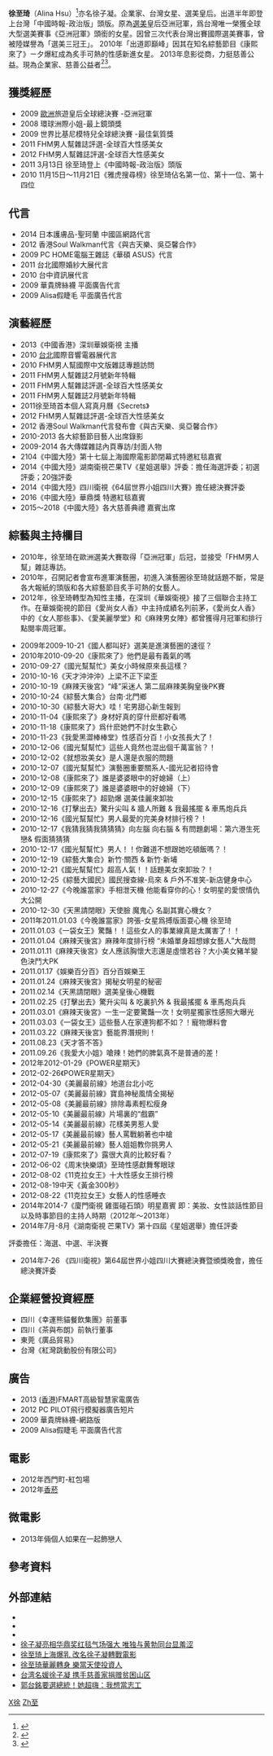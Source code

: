 {{Multiple issues|
{{BLPsources}}
{{Prose|time=2021-07-11T11:36:20+00:00}}
{{fansite|time=2021-07-11T11:36:20+00:00}}
}}
{{藝人
| 姓名 = 徐至琦
| 類型 = 女艺人
| 圖片 = 
| 圖片簡介 = 
| 英文名 = Alina Hsu
| 綽號 = 
| 國籍 = {{ROC}}
| 出生名 = 
| 出生日期 = 1992年8月15日
| 出生地點 = {{TWN}}
| 職業 = 企業家 藝人 慈善公益者
| 語言 = [[國語|國語]]、[[英語|英語]]
| 宗教信仰 = 
| 活躍年代 = 2010年至2013
| 經紀公司 = 
| 網站 = {{sinaweibo|alinahsu|徐至琦}}<br>{{facebook|Alina.fans|粉絲團}}
| imdb = 4943367
}}
'''徐至琦'''（Alina Hsu）<ref>{{cite web|url=https://www.chinatimes.com/realtimenews/20140625004846-260404?chdtv=|title=圖文：徐至琦上海爆乳 改名徐子凝轉戰電影|accessdate=|author=張詠淇|date=2014-06-25|publisher=時報周刊|language=zh-hans|archive-date=2019-08-01|archive-url=https://web.archive.org/web/20190801115118/https://www.chinatimes.com/realtimenews/20140625004846-260404?chdtv=|dead-url=no}}</ref>亦名徐子凝。企業家、台灣女星、選美皇后。出道半年即登上台灣「中國時報-政治版」頭版。原為[[選美活動|選美]]皇后亞洲冠軍，爲台灣唯一榮獲全球大型選美賽事《亞洲冠軍》頭銜的女星。因曾三次代表台灣出賽國際選美賽事，曾被陸媒譽為「選美三冠王」。
2010年「出道即巔峰」因其在知名綜藝節目《康熙來了》ㄧ夕爆紅成為炙手可熱的性感新進女星。
2013年息影從商，力挺慈善公益。現為企業家、慈善公益者<ref>{{cite web|url=http://qd.jiaju.sina.com.cn/news/20150504/6000873412527195717.shtml?from=message&isappinstalled=0|title=圖文：台湾名媛徐子凝 携手慈善家捐赠贫困山区|accessdate=|author=新浪家居|date=2015-05-04|publisher=新浪家居|language=zh-hans|archive-date=2019-08-03|archive-url=https://web.archive.org/web/20190803123604/http://qd.jiaju.sina.com.cn/news/20150504/6000873412527195717.shtml?from=message&isappinstalled=0|dead-url=no}}</ref><ref>{{cite web|url=http://sd.news.163.com/16/0523/14/BNOOEUCJ039318II.html|title=圖文：徐子凝名媛气质内心豪气 支持航天科技太空跳伞|accessdate=|author=网易济南|date=2016-05-23|publisher=网易济南|language=zh-hans|archive-date=2019-08-02|archive-url=https://web.archive.org/web/20190802032923/http://sd.news.163.com/16/0523/14/BNOOEUCJ039318II.html|dead-url=no}}</ref>。

== 獲獎經歷==
*2009 [[欧洲|歐洲]]旅遊皇后全球總決賽 -亞洲冠軍
*2008 環球洲際小姐-最上鏡頭獎
*2009 世界比基尼模特兒全球總決賽 -最佳氣質獎
*2011 FHM男人幫雜誌評選-全球百大性感美女
*2012 FHM男人幫雜誌評選-全球百大性感美女
*2011 3月13日 徐至琦登上《中國時報-政治版》頭版
*2010 11月15日～11月21日《雅虎搜尋榜》徐至琦佔名第一位、第十一位、第十四位

== 代言==
*2014 日本護膚品-聖珂蘭 中國區網路代言
*2012 香港Soul Walkman代言《與古天樂、吳亞馨合作》
*2009 PC HOME電腦王雜誌《華碩 ASUS》代言
*2011 台北國際婚紗大展代言
*2010 台中資訊展代言
*2009 華貴牌絲襪 平面廣告代言
*2009 Alisa假睫毛 平面廣告代言

== 演藝經歷==
*2013《中國香港》深圳華娛衛視 主播
*2010 [[台北|台北]]國際音響電器展代言
*2010 FHM男人幫國際中文版雜誌專題訪問
*2011 FHM男人幫雜誌2月號新年特輯
*2011 FHM男人幫雜誌評選-全球百大性感美女
*2011 FHM男人幫雜誌2月號新年特輯
*2011徐至琦首本個人寫真月曆《Secrets》
*2012 FHM男人幫雜誌評選-全球百大性感美女
*2012 香港Soul Walkman代言發布會《與古天樂、吳亞馨合作》
*2010-2013 各大綜藝節目藝人出席錄影
*2009-2014 各大傳媒雜誌內頁專訪/封面人物
*2104《中國大陸》第十七屆上海國際電影節閉幕式特邀紅毯嘉賓
*2014《中國大陸》湖南衛視芒果TV《星姐選舉》評委：擔任海選評委；初選評委；20強評委
*2014《中國大陸》四川衛視《64屆世界小姐四川大賽》擔任總決賽評委
*2016《中國大陸》華鼎獎 特邀紅毯嘉賓
*2015～2018《中國大陸》各大慈善典禮 嘉賓出席

== 綜藝與主持欄目 ==

*2010年，徐至琦在歐洲選美大賽取得「亞洲冠軍」后冠，並接受「FHM男人幫」雜誌專訪。
*2010年，召開記者會宣布進軍演藝圈，初進入演藝圈徐至琦就話題不斷，常是各大報紙的頭版和各大綜藝節目炙手可熱的女藝人。
* 2012年，徐至琦轉型為知性主播，在深圳《華娛衛視》接了三個聯合主持工作。在華娛衛視的節目《愛尚女人香》中主持成績名列前茅，《愛尚女人香》中的《女人那些事》、《愛美麗學堂》和《麻辣男女陣》都曾獲得月冠軍和排行點閱率周冠軍。 

*2009年2009-10-21《國人都叫好》選美是進演藝圈的速徑？
*2010年2010-09-20《康熙來了》他們是最有義氣的嗎
*2010-09-27《國光幫幫忙》美女小時候原來長這樣？
*2010-10-16《天才沖沖沖》上梁不正下梁歪
*2010-10-19《麻辣天後宮》“峰”采迷人 第二屆麻辣美胸皇後PK賽
*2010-10-24《綜藝大集合》台南·北門鄉
*2010-10-30《綜藝大哥大》哇！宅男甜心新生報到
*2010-11-04《康熙來了》身材好真的穿什麽都好看嗎
*2010-11-18《康熙來了》爲什麽她們不討女生歡心
*2010-11-23《我愛黑澀棒棒堂》性感百分百！小女孩長大了！
*2010-12-06《國光幫幫忙》這些人竟然也混出個千萬富翁？！
*2010-12-02《就想妝美女》是人還是衣服的問題
*2010-12-07《國光幫幫忙》演藝圈重要關系人-國光記者招待會
*2010-12-08《康熙來了》誰是婆婆眼中的好媳婦（上）
*2010-12-09《康熙來了》誰是婆婆眼中的好媳婦（下）
*2010-12-15《康熙來了》超勁爆 選美佳麗來卸妝
*2010-12-16《打擊出去》驚升尖叫 & 牆人所難 & 我最搖擺 & 車馬炮兵兵
*2010-12-16《國光幫幫忙》男人最愛的完美身材排行榜？！
*2010-12-17《我猜我猜我猜猜猜》向左腦 向右腦 & 有問題劇場：第六港生死戀& 假面猜猜猜
*2010-12-17《國光幫幫忙》男人！！你難道不想跟她吃頓飯嗎？！
*2010-12-19《綜藝大集合》新竹·關西 & 新竹·新埔
*2010-12-21《國光幫幫忙》超高人氣！！話題美女來卸妝？！
*2010-12-25《綜藝大國民》國民搜查線-烏來 & 戶外不准笑-新店健身中心
*2010-12-27《今晚誰當家》手相泄天機 他能看穿你的心！女明星的愛恨情仇大公開
*2010-12-30《天黑請閉眼》天使臉 魔鬼心 名副其實心機女？
*2011年2011.01.03《今晚誰當家》誇張-女星爲搏版面耍心機 徐至琦
*2011.01.03《一袋女王》驚豔！！這些女人的事業線真是太厲害了！！
*2011.01.04《麻辣天後宮》麻辣年度排行榜 “未婚單身超想嫁女藝人”大哉問
*2011.01.11《麻辣天後宮》女人應該胸懷大志還是虛懷若谷？大小美女豬羊變色決鬥大PK
*2011.01.17《娛樂百分百》百分百娛樂王
*2011.01.24《麻辣天後宮》揭秘女明星的秘密
*2011.02.14《天黑請閉眼》選美皇後心機戰
*2011.02.25《打擊出去》驚升尖叫 & 吃裏扒外 & 我最搖擺 & 車馬炮兵兵
*2011.03.01《麻辣天後宮》一生一定要驚豔一次！女明星獨家性感照大曝光
*2011.03.03《一袋女王》這些藝人在家連狗都不如？！寵物爆料會
*2011.03.22《麻辣天後宮》藝能界潛規則！
*2011.08.23《天才答不答》
*2011.09.26《我愛大小姐》嗆辣！她們的脾氣真不是普通的差！
*2012年2012-01-29《POWER星期天》
*2012-02-26《POWER星期天》
*2012-04-30《美麗最前線》地道台北小吃
*2012-05-07《美麗最前線》寶島神秘風情全揭秘
*2012-05-08《美麗最前線》排除毒素輕松瘦身
*2012-05-10《美麗最前線》片場裏的“戲霸”
*2012-05-14《美麗最前線》花樣美男惹人愛
*2012-05-17《美麗最前線》藝人罵戰躺著也中槍
*2012-05-21《美麗最前線》藝人姐姐教你挑男人
*2012-07-19《康熙來了》露很大真的比較好看？
*2012-06-02《周末快樂頌》至琦性感獻舞奪眼球
*2012-08-02《11克拉女王》十大性感女王排行榜
*2012-08-19中天《黃金300秒》 　
*2012-08-22《11克拉女王》女藝人的性感睡衣
*2014年2014-7《廈門衛視 雞蛋碰石頭》明星嘉賓 即：美妝、女性談話性節目以及時事節目的主持人時期（2012年～2013年）
*2014年7月-8月《湖南衛視 芒果TV》第十四屆《星姐選舉》擔任評委
評委擔任：海選、中選、半決賽
*2014年7-26 《四川衛視》第64屆世界小姐四川大賽總決賽暨頒獎晚會，擔任總決賽評委

== 企業經營投資經歷 ==

*四川《幸運熊貓餐飲集團》前董事
*四川《茶與布朗》前執行董事
*東莞《廣品貿易》
*台灣《紅灣跳動股份有限公司》

== 廣告 ==
*2013 ([[香港|香港]])FMART高級智慧家電廣告
*2012 PC PILOT飛行模擬器廣告短片
*2009 華貴牌絲襪-網路版
*2009 Alisa假睫毛 平面廣告代言

== 電影 ==
*2012年西門町-紅包場
*2012年[[香菸|香菸]]
== 微電影 ==
*2013年倆個人如果在一起飾戀人

== 參考資料 ==
<references /> 

== 外部連結 ==

*{{Sinaweibo|alinahsu|徐子凝}}
*{{facebook|Alina.fans|選美皇后-徐至琦官方粉絲團}}
*{{facebook|people/徐至琦/736513547|徐至琦粉絲團}}
*[http://ent.people.com.cn/n1/2016/0525/c1012-28379346.html 徐子凝亮相华鼎奖红毯气场强大 唯独与黄勃同台显羞涩] {{Wayback|url=http://ent.people.com.cn/n1/2016/0525/c1012-28379346.html |date=20161117061838 }}
*[https://www.chinatimes.com/realtimenews/20140625004846-260404?chdtv= 徐至琦上海爆乳 改名徐子凝轉戰電影] {{Wayback|url=https://www.chinatimes.com/realtimenews/20140625004846-260404?chdtv= |date=20190801115118 }}
*[https://www.moneyweekly.com.tw/ArticleData/Info/%E7%90%86%E8%B2%A1%E5%91%A8%E5%88%8A/50674/  徐至琦華麗轉身 樂當天使投資人] {{Wayback|url=https://www.moneyweekly.com.tw/ArticleData/Info/%E7%90%86%E8%B2%A1%E5%91%A8%E5%88%8A/50674/ |date=20201206161336 }}
*[http://qd.jiaju.sina.com.cn/news/20150504/6000873412527195717.shtml?from=message&isappinstalled=0 台湾名媛徐子凝 携手慈善家捐赠贫困山区] {{Wayback|url=http://qd.jiaju.sina.com.cn/news/20150504/6000873412527195717.shtml?from=message&isappinstalled=0 |date=20190803123604 }}
*[https://tw.mobi.yahoo.com/news/%E9%83%AD%E5%8F%B0%E9%8A%98%E8%A6%81%E9%81%B8%E7%B8%BD%E7%B5%B1-%E5%A5%B9%E8%B6%85%E5%97%A8-%E6%88%91%E6%83%B3%E7%95%B6%E5%BF%97%E5%B7%A5-083016633.html 郭台銘要選總統！她超嗨：我想當志工] {{Wayback|url=https://tw.mobi.yahoo.com/news/%E9%83%AD%E5%8F%B0%E9%8A%98%E8%A6%81%E9%81%B8%E7%B8%BD%E7%B5%B1-%E5%A5%B9%E8%B6%85%E5%97%A8-%E6%88%91%E6%83%B3%E7%95%B6%E5%BF%97%E5%B7%A5-083016633.html |date=20190801193800 }}

[[Category:台灣綜藝界人物|X徐]]
[[Category:徐姓|Zh至]]